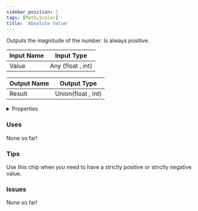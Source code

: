 ```yaml
---
sidebar_position: 1
tags: [Math,Scalar]
title: 'Absolute Value'
---
```


Outputs the magnitude of the number. Is always positive.






<EsbSvg />

| Input Name | Input Type |
|-----------|-----------|
| Value | Any (float , int) |

| Output Name | Output Type |
|-----------|-----------|
| Result | Union(float , int) |


<details>
  <summary>Properties</summary>
  <div>
    <div>
    <table>
      <thead>
        <tr>
          <th>Is beta required?</th>
          <th>❌</th>
        </tr>
        <tr>
          <th>Is this chip a trolling risk?</th>
          <th>❌</th>
        </tr>
        <tr>
          <th>Is this chip a role assignment risk?</th>
          <th>❌</th>
        </tr>
        <tr>
          <th>Chip UUID</th>
          <th>98b99011-9be8-43b3-89cc-1e9d55bd8b51</th>
        </tr>
      </thead>
    </table>
    </div>
  </div>
</details>

### Uses

None so far!

### Tips

Use this chip when you need to have a strictly positive or strictly negative value.

### Issues

None so far!